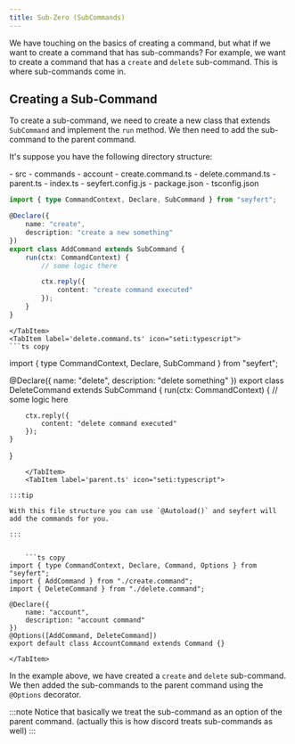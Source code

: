 ```yaml
---
title: Sub-Zero (SubCommands)
---
```



We have touching on the basics of creating a command, but what if we want to create a command that has sub-commands? For example, we want to create a command that has a `create` and `delete` sub-command. This is where sub-commands come in.

## Creating a Sub-Command

To create a sub-command, we need to create a new class that extends `SubCommand` and implement the `run` method. We then need to add the sub-command to the parent command.

It's suppose you have the following directory structure:

<FileTree>
- src
 - commands
	- account
	 	- create.command.ts
	 	- delete.command.ts
	 	- parent.ts
 - index.ts
- seyfert.config.js
- package.json
- tsconfig.json
</FileTree>

<Tabs>
	<TabItem label='create.command.ts' icon="seti:typescript">
	
```ts copy
import { type CommandContext, Declare, SubCommand } from "seyfert";

@Declare({
	name: "create",
	description: "create a new something"
})
export class AddCommand extends SubCommand {
	run(ctx: CommandContext) {
		// some logic there

		ctx.reply({
			content: "create command executed"
		});
	}
}
```
	</TabItem>
	<TabItem label='delete.command.ts' icon="seti:typescript">
	```ts copy
import { type CommandContext, Declare, SubCommand } from "seyfert";

@Declare({
	name: "delete",
	description: "delete something"
})
export class DeleteCommand extends SubCommand {
	run(ctx: CommandContext) {
		// some logic here

		ctx.reply({
			content: "delete command executed"
		});
	}
}
```
	</TabItem>
	<TabItem label='parent.ts' icon="seti:typescript">

:::tip

With this file structure you can use `@Autoload()` and seyfert will add the commands for you.

:::


	```ts copy
import { type CommandContext, Declare, Command, Options } from "seyfert";
import { AddCommand } from "./create.command";
import { DeleteCommand } from "./delete.command";

@Declare({
	name: "account",
	description: "account command"
})
@Options([AddCommand, DeleteCommand])
export default class AccountCommand extends Command {}

```
	</TabItem>
</Tabs>






In the example above, we have created a `create` and `delete` sub-command. We then added the sub-commands to the parent command using the `@Options` decorator.

:::note
Notice that basically we treat the sub-command as an option of the parent command. (actually this is how discord treats sub-commands as well)
:::